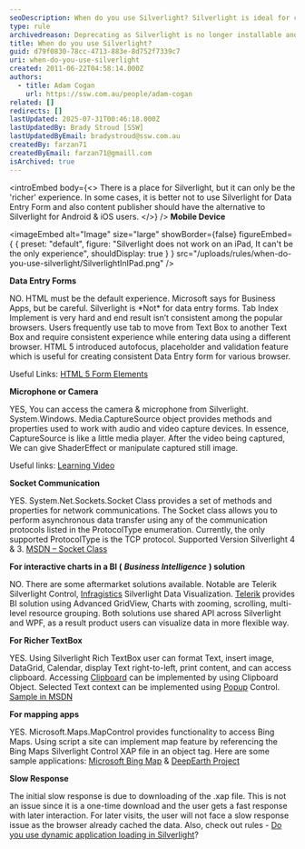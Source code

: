 ```yaml
---
seoDescription: When do you use Silverlight? Silverlight is ideal for creating a richer experience, but it's not suitable for data entry forms or Android and iOS users. Instead, HTML 5 should be the default experience for business apps.
type: rule
archivedreason: Deprecating as Silverlight is no longer installable and has been deprecated for 10 years.
title: When do you use Silverlight?
guid: d79f0830-78cc-4713-883e-8d752f7339c7
uri: when-do-you-use-silverlight
created: 2011-06-22T04:58:14.000Z
authors:
  - title: Adam Cogan
    url: https://ssw.com.au/people/adam-cogan
related: []
redirects: []
lastUpdated: 2025-07-31T00:46:18.000Z
lastUpdatedBy: Brady Stroud [SSW]
lastUpdatedByEmail: bradystroud@ssw.com.au
createdBy: farzan71
createdByEmail: farzan71@gmaill.com
isArchived: true
---
```


<introEmbed
  body={<>
There is a place for Silverlight, but it can only be the 'richer' experience. In some cases, it is better not to use Silverlight for Data Entry Form and also content publisher should have the alternative to Silverlight for Android & iOS users.
  </>}
/>
**Mobile Device**


<imageEmbed
  alt="Image"
  size="large"
  showBorder={false}
  figureEmbed={ {
    preset: "default",
    figure: "Silverlight does not work on an iPad, It can't be the only experience",
    shouldDisplay: true
  } }
  src="/uploads/rules/when-do-you-use-silverlight/SilverlightInIPad.png"
/>


**Data Entry Forms**

NO. HTML must be the default experience. Microsoft says for Business Apps, but be careful. Silverlight is \*Not\* for data entry forms. Tab Index Implement is very hard and end result isn’t consistent among the popular browsers. Users frequently use tab to move from Text Box to another Text Box and require consistent experience while entering data using a different browser. HTML 5 introduced autofocus, placeholder and validation feature which is useful for creating consistent Data Entry form for various browser.

Useful Links:
[HTML 5 Form Elements](https://www.w3schools.com/html/html_form_elements.asp)

**Microphone or Camera**

YES, You can access the camera & microphone from Silverlight. System.Windows. Media.CaptureSource object provides methods and properties used to work with audio and video capture devices. In essence, CaptureSource is like a little media player. After the video being captured, We can give ShaderEffect or manipulate captured still image.

Useful links:
[Learning Video](http://www.silverlight.net/learn/videos/silverlight-4-videos/access-web-camera-microphone/)

**Socket Communication**

YES. System.Net.Sockets.Socket Class provides a set of methods and properties for network communications. The Socket class allows you to perform asynchronous data transfer using any of the communication protocols listed in the ProtocolType enumeration. Currently, the only supported ProtocolType is the TCP protocol. Supported Version Silverlight 4 & 3.
[MSDN – Socket Class](http://msdn.microsoft.com/en-us/library/system.net.sockets.socket%28v=vs.95%29.aspx?WT.mc_id=DP-MVP-33518)

**For interactive charts in a BI (** **_Business Intelligence_** **) solution**

NO. There are some aftermarket solutions available. Notable are Telerik Silverlight Control, [Infragistics](http://www.infragistics.com/dotnet/netadvantage/silverlight/data-visualization.aspx) Silverlight Data Visualization.
[Telerik](http://www.telerik.com/products/new-silverlight-controls.aspx) provides BI solution using Advanced GridView, Charts with zooming, scrolling, multi-level resource grouping. Both solutions use shared API across Silverlight and WPF, as a result product users can visualize data in more flexible way.

**For Richer TextBox**

YES. Using Silverlight Rich TextBox user can format Text, insert image, DataGrid, Calendar, display Text right-to-left, print content, and can access clipboard. Accessing
[Clipboard](http://msdn.microsoft.com/en-us/library/system.windows.clipboard%28v=vs.95%29.aspx?WT.mc_id=DP-MVP-33518) can be implemented by using Clipboard Object. Selected Text context can be implemented using
[Popup](http://msdn.microsoft.com/en-us/library/system.windows.controls.primitives.popup%28v=vs.95%29.aspx?WT.mc_id=DP-MVP-33518) Control.
[Sample in MSDN](http://msdn.microsoft.com/en-us/library/ff426926%28v=vs.95%29.aspx?WT.mc_id=DP-MVP-33518)

**For mapping apps**

YES. Microsoft.Maps.MapControl provides functionality to access Bing Maps. Using script a site can implement map feature by referencing the Bing Maps Silverlight Control XAP file in an object tag. Here are some sample applications:
 [Microsoft Bing Map](http://www.microsoft.com/maps/isdk/silverlight/?WT.mc_id=DP-MVP-33518) &
[DeepEarth Project](http://deepearth.codeplex.com/)

**Slow Response**

The initial slow response is due to downloading of the .xap file. This is not an issue since it is a one-time download and the user gets a fast response with later interaction. For later visits, the user will not face a slow response issue as the browser already cached the data. Also, check out rules -
[Do you use dynamic application loading in Silverlight](/do-you-use-dynamic-application-loading-in-silverlight)?
